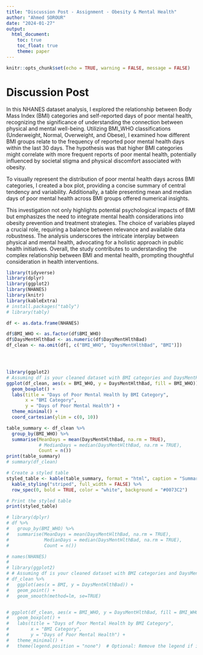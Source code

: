 ```yaml
---
title: "Discussion Post - Assignment - Obesity & Mental Health"
author: "Ahmed SOROUR"
date: "2024-01-27"
output: 
  html_document:
    toc: true
    toc_float: true
    theme: paper
---
```


```r
knitr::opts_chunk$set(echo = TRUE, warning = FALSE, message = FALSE)
```

#  Discussion Post 

In this NHANES dataset analysis, I explored the relationship between Body Mass Index (BMI) categories and self-reported days of poor mental health, recognizing the significance of understanding the connection between physical and mental well-being. Utilizing BMI_WHO classifications (Underweight, Normal, Overweight, and Obese), I examined how different BMI groups relate to the frequency of reported poor mental health days within the last 30 days. The hypothesis was that higher BMI categories might correlate with more frequent reports of poor mental health, potentially influenced by societal stigma and physical discomfort associated with obesity.

To visually represent the distribution of poor mental health days across BMI categories, I created a box plot, providing a concise summary of central tendency and variability. Additionally, a table presenting mean and median days of poor mental health across BMI groups offered numerical insights.

This investigation not only highlights potential psychological impacts of BMI but emphasizes the need to integrate mental health considerations into obesity prevention and treatment strategies. The choice of variables played a crucial role, requiring a balance between relevance and available data robustness. The analysis underscores the intricate interplay between physical and mental health, advocating for a holistic approach in public health initiatives. Overall, the study contributes to understanding the complex relationship between BMI and mental health, prompting thoughtful consideration in health interventions.



```r
library(tidyverse)
library(dplyr)
library(ggplot2)
library(NHANES)
library(knitr)
library(kableExtra)
# install.packages("tably")
# library(tably)

df <- as.data.frame(NHANES)

df$BMI_WHO <- as.factor(df$BMI_WHO)
df$DaysMentHlthBad <- as.numeric(df$DaysMentHlthBad)
df_clean <- na.omit(df[, c("BMI_WHO", "DaysMentHlthBad", "BMI")])




library(ggplot2)
# Assuming df is your cleaned dataset with BMI categories and DaysMentHlthBad variables
ggplot(df_clean, aes(x = BMI_WHO, y = DaysMentHlthBad, fill = BMI_WHO)) +
  geom_boxplot() +
  labs(title = "Days of Poor Mental Health by BMI Category",
       x = "BMI Category",
       y = "Days of Poor Mental Health") +
  theme_minimal() +
  coord_cartesian(ylim = c(0, 10))


```

```r
table_summary <- df_clean %>% 
  group_by(BMI_WHO) %>% 
  summarise(MeanDays = mean(DaysMentHlthBad, na.rm = TRUE),
            # MedianDays = median(DaysMentHlthBad, na.rm = TRUE), 
            Count = n())
print(table_summary)
# summary(df_clean)

# Create a styled table
styled_table <- kable(table_summary, format = "html", caption = "Summary Table") %>%
  kable_styling("striped", full_width = FALSE) %>%
  row_spec(0, bold = TRUE, color = "white", background = "#0073C2")

# Print the styled table
print(styled_table)

```

```r

# library(dplyr)
# df %>% 
#   group_by(BMI_WHO) %>% 
#   summarise(MeanDays = mean(DaysMentHlthBad, na.rm = TRUE),
#             MedianDays = median(DaysMentHlthBad, na.rm = TRUE),
#             Count = n())

# names(NHANES)
# 
# library(ggplot2)
# # Assuming df is your cleaned dataset with BMI categories and DaysMentHlthBad variables
# df_clean %>%
#   ggplot(aes(x = BMI, y = DaysMentHlthBad)) +
#   geom_point() +
#   geom_smooth(method=lm, se=TRUE)


# ggplot(df_clean, aes(x = BMI_WHO, y = DaysMentHlthBad, fill = BMI_WHO)) +
#   geom_boxplot() +
#   labs(title = "Days of Poor Mental Health by BMI Category",
#        x = "BMI Category",
#        y = "Days of Poor Mental Health") +
#   theme_minimal() +
#   theme(legend.position = "none")  # Optional: Remove the legend if it's redundant


```


